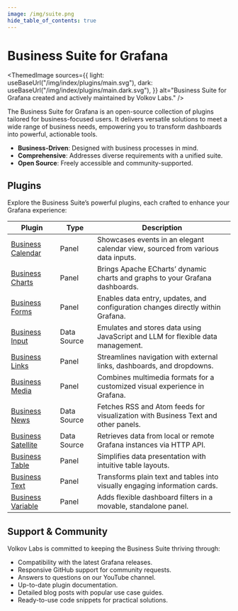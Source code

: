 ```yaml
---
image: /img/suite.png
hide_table_of_contents: true
---
```



# Business Suite for Grafana

<ThemedImage
  sources={{
    light: useBaseUrl("/img/index/plugins/main.svg"),
    dark: useBaseUrl("/img/index/plugins/main.dark.svg"),
  }}
  alt="Business Suite for Grafana created and actively maintained by Volkov Labs."
/>

The Business Suite for Grafana is an open-source collection of plugins tailored for business-focused users. It delivers versatile solutions to meet a wide range of business needs, empowering you to transform dashboards into powerful, actionable tools.

- **Business-Driven**: Designed with business processes in mind.
- **Comprehensive**: Addresses diverse requirements with a unified suite.
- **Open Source**: Freely accessible and community-supported.

## Plugins

Explore the Business Suite’s powerful plugins, each crafted to enhance your Grafana experience:

| Plugin                                   | Type        | Description                                                                       |
| ---------------------------------------- | ----------- | --------------------------------------------------------------------------------- |
| [Business Calendar](business-calendar)   | Panel       | Showcases events in an elegant calendar view, sourced from various data inputs.   |
| [Business Charts](business-charts)       | Panel       | Brings Apache ECharts’ dynamic charts and graphs to your Grafana dashboards.      |
| [Business Forms](business-forms)         | Panel       | Enables data entry, updates, and configuration changes directly within Grafana.   |
| [Business Input](business-input)         | Data Source | Emulates and stores data using JavaScript and LLM for flexible data management.   |
| [Business Links](business-links)         | Panel       | Streamlines navigation with external links, dashboards, and dropdowns.            |
| [Business Media](business-media)         | Panel       | Combines multimedia formats for a customized visual experience in Grafana.        |
| [Business News](business-news)           | Data Source | Fetches RSS and Atom feeds for visualization with Business Text and other panels. |
| [Business Satellite](business-satellite) | Data Source | Retrieves data from local or remote Grafana instances via HTTP API.               |
| [Business Table](business-table)         | Panel       | Simplifies data presentation with intuitive table layouts.                        |
| [Business Text](business-text)           | Panel       | Transforms plain text and tables into visually engaging information cards.        |
| [Business Variable](business-variable)   | Panel       | Adds flexible dashboard filters in a movable, standalone panel.                   |

## Support & Community

Volkov Labs is committed to keeping the Business Suite thriving through:

- Compatibility with the latest Grafana releases.
- Responsive GitHub support for community requests.
- Answers to questions on our YouTube channel.
- Up-to-date plugin documentation.
- Detailed blog posts with popular use case guides.
- Ready-to-use code snippets for practical solutions.

<Feedback />
